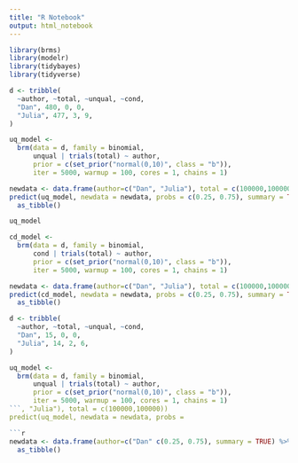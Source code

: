 ```yaml
---
title: "R Notebook"
output: html_notebook
---
```



```r
library(brms)
library(modelr)
library(tidybayes)
library(tidyverse)
```

```r
d <- tribble(
  ~author, ~total, ~unqual, ~cond,
  "Dan", 480, 0, 0,
  "Julia", 477, 3, 9,
)
```

```r
uq_model <- 
  brm(data = d, family = binomial,
      unqual | trials(total) ~ author,
      prior = c(set_prior("normal(0,10)", class = "b")),
      iter = 5000, warmup = 100, cores = 1, chains = 1)
```


```r
newdata <- data.frame(author=c("Dan", "Julia"), total = c(100000,100000))
predict(uq_model, newdata = newdata, probs = c(0.25, 0.75), summary = TRUE) %>%
  as_tibble()
```

```r
uq_model
```


```r
cd_model <- 
  brm(data = d, family = binomial,
      cond | trials(total) ~ author,
      prior = c(set_prior("normal(0,10)", class = "b")),
      iter = 5000, warmup = 100, cores = 1, chains = 1)
```



```r
newdata <- data.frame(author=c("Dan", "Julia"), total = c(100000,100000))
predict(cd_model, newdata = newdata, probs = c(0.25, 0.75), summary = TRUE) %>%
  as_tibble()
```
```r
d <- tribble(
  ~author, ~total, ~unqual, ~cond,
  "Dan", 15, 0, 0,
  "Julia", 14, 2, 6,  
)
```


```r
uq_model <- 
  brm(data = d, family = binomial,
      unqual | trials(total) ~ author,
      prior = c(set_prior("normal(0,10)", class = "b")),
      iter = 5000, warmup = 100, cores = 1, chains = 1)
```, "Julia"), total = c(100000,100000))
predict(uq_model, newdata = newdata, probs =

```r
newdata <- data.frame(author=c("Dan" c(0.25, 0.75), summary = TRUE) %>%
  as_tibble()
```